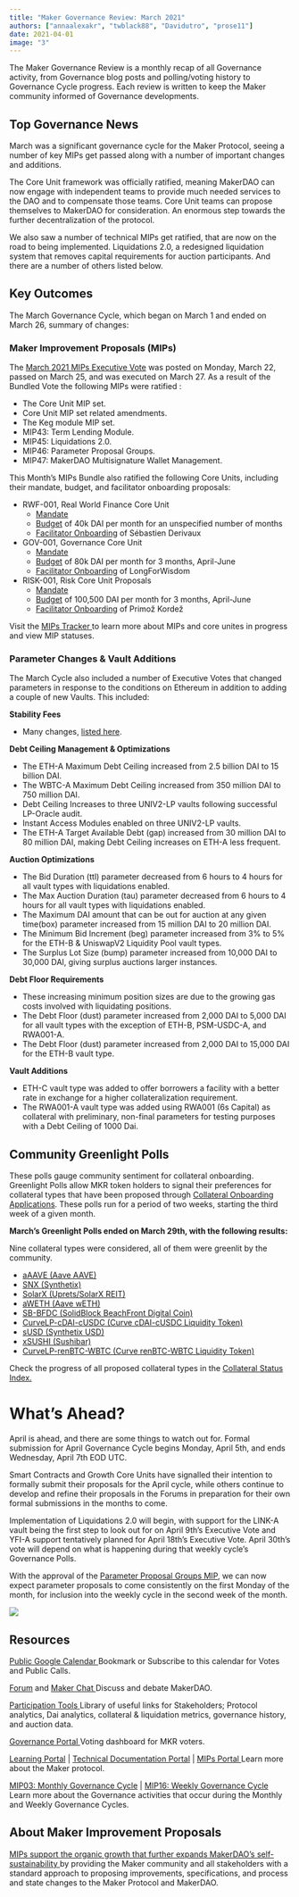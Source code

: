 ```yaml
---
title: "Maker Governance Review: March 2021"
authors: ["annaalexakr", "twblack88", "Davidutro", "prose11"]
date: 2021-04-01
image: "3"
---
```


The Maker Governance Review is a monthly recap of all Governance activity, from Governance blog posts and polling/voting history to Governance Cycle progress. Each review is written to keep the Maker community informed of Governance developments.

## Top Governance News

March was a significant governance cycle for the Maker Protocol, seeing a number of key MIPs get passed along with a number of important changes and additions.

The Core Unit framework was officially ratified, meaning MakerDAO can now engage with independent teams to provide much needed services to the DAO and to compensate those teams. Core Unit teams can propose themselves to MakerDAO for consideration. An enormous step towards the further decentralization of the protocol.

We also saw a number of technical MIPs get ratified, that are now on the road to being implemented. Liquidations 2.0, a redesigned liquidation system that removes capital requirements for auction participants. And there are a number of others listed below.

## Key Outcomes

The March Governance Cycle, which began on March 1 and ended on March 26, summary of changes:

### Maker Improvement Proposals (MIPs)

The [March 2021 MIPs Executive Vote](https://vote.makerdao.com/executive/approve-march-2021-governance-cycle-bundle?network=mainnet#proposal-detail) was posted on Monday, March 22, passed on March 25, and was executed on March 27. As a result of the Bundled Vote the following MIPs were ratified :

* The Core Unit MIP set.
* Core Unit MIP set related amendments.
* The Keg module MIP set.
* MIP43: Term Lending Module.
* MIP45: Liquidations 2.0.
* MIP46: Parameter Proposal Groups.
* MIP47: MakerDAO Multisignature Wallet Management.

This Month’s MIPs Bundle also ratified the following Core Units, including their mandate, budget, and facilitator onboarding proposals:

* RWF-001, Real World Finance Core Unit
  * [Mandate](https://github.com/makerdao/mips/blob/master/MIP39/MIP39c2-Subproposals/MIP39c2-SP1.md)
  * [Budget](https://github.com/makerdao/mips/blob/master/MIP40/MIP40c2-Subproposals/MIP40c2-SP1.md) of 40k DAI per month for an unspecified number of months
  * [Facilitator Onboarding](https://github.com/makerdao/mips/blob/master/MIP41/MIP41c4-Subproposals/MIP41c4-SP1.md) of Sébastien Derivaux
* GOV-001, Governance Core Unit
  * [Mandate](https://github.com/makerdao/mips/blob/master/MIP39/MIP39c2-Subproposals/MIP39c2-SP3.md)
  * [Budget](https://github.com/makerdao/mips/blob/master/MIP40/MIP40c2-Subproposals/MIP40c2-SP3.md) of 80k DAI per month for 3 months, April-June
  * [Facilitator Onboarding](https://github.com/makerdao/mips/blob/master/MIP41/MIP41c4-Subproposals/MIP41c4-SP3.md) of LongForWisdom
* RISK-001, Risk Core Unit Proposals
  * [Mandate](https://github.com/makerdao/mips/blob/master/MIP41/MIP41c4-Subproposals/MIP41c4-SP1.md)
  * [Budget](https://github.com/makerdao/mips/blob/master/MIP40/MIP40c2-Subproposals/MIP40c2-SP2.md) of 100,500 DAI per month for 3 months, April-June
  * [Facilitator Onboarding](https://github.com/makerdao/mips/blob/master/MIP41/MIP41c4-Subproposals/MIP41c4-SP2.md) of Primož Kordež

Visit the [MIPs Tracker ](https://www.notion.so/b6e7223840874da6937748228b73b213?v=9a2b165297be474788377dccef08b407)to learn more about MIPs and core unites in progress and view MIP statuses.

### Parameter Changes & Vault Additions

The March Cycle also included a number of Executive Votes that changed parameters in response to the conditions on Ethereum in addition to adding a couple of new Vaults. This included:

**Stability Fees**

* Many changes, [listed here](https://forum.makerdao.com/t/rates-changes-proposal-2-mar-2021/6812/1).

**Debt Ceiling Management & Optimizations**

* The ETH-A Maximum Debt Ceiling increased from 2.5 billion DAI to 15 billion DAI.
* The WBTC-A Maximum Debt Ceiling increased from 350 million DAI to 750 million DAI.
* Debt Ceiling Increases to three UNIV2-LP vaults following successful LP-Oracle audit.
* Instant Access Modules enabled on three UNIV2-LP vaults.
* The ETH-A Target Available Debt (gap) increased from 30 million DAI to 80 million DAI, making Debt Ceiling increases on ETH-A less frequent.

**Auction Optimizations**

* The Bid Duration (ttl) parameter decreased from 6 hours to 4 hours for all vault types with liquidations enabled.
* The Max Auction Duration (tau) parameter decreased from 6 hours to 4 hours for all vault types with liquidations enabled.
* The Maximum DAI amount that can be out for auction at any given time(box) parameter increased from 15 million DAI to 20 million DAI.
* The Minimum Bid Increment (beg) parameter increased from 3% to 5% for the ETH-B & UniswapV2 Liquidity Pool vault types.
* The Surplus Lot Size (bump) parameter increased from 10,000 DAI to 30,000 DAI, giving surplus auctions larger instances.

**Debt Floor Requirements**

* These increasing minimum position sizes are due to the growing gas costs involved with liquidating positions.
* The Debt Floor (dust) parameter increased from 2,000 DAI to 5,000 DAI for all vault types with the exception of ETH-B, PSM-USDC-A, and RWA001-A.
* The Debt Floor (dust) parameter increased from 2,000 DAI to 15,000 DAI for the ETH-B vault type.

**Vault Additions**

* ETH-C vault type was added to offer borrowers a facility with a better rate in exchange for a higher collateralization requirement.
* The RWA001-A vault type was added using RWA001 (6s Capital) as collateral with preliminary, non-final parameters for testing purposes with a Debt Ceiling of 1000 Dai.

## Community Greenlight Polls

These polls gauge community sentiment for collateral onboarding. Greenlight Polls allow MKR token holders to signal their preferences for collateral types that have been proposed through [Collateral Onboarding Applications](https://forum.makerdao.com/c/MIPs/co/17). These polls run for a period of two weeks, starting the third week of a given month.

**March’s Greenlight Polls ended on March 29th, with the following results:**

Nine collateral types were considered, all of them were greenlit by the community.

* [aAAVE (Aave AAVE)](https://vote.makerdao.com/polling/QmTrbBEV)
* [SNX (Synthetix)](https://vote.makerdao.com/polling/QmbageWV)
* [SolarX (Uprets/SolarX REIT) ](https://vote.makerdao.com/polling/QmeAHrDb)
* [aWETH (Aave wETH)](https://vote.makerdao.com/polling/QmVBGusc)
* [SB-BFDC (SolidBlock BeachFront Digital Coin)](https://vote.makerdao.com/polling/QmXsUuLA)
* [CurveLP-cDAI-cUSDC (Curve cDAI-cUSDC Liquidity Token)](https://vote.makerdao.com/polling/QmfX8Kmu)
* [sUSD (Synthetix USD)](https://vote.makerdao.com/polling/QmfA2gaW)
* [xSUSHI (Sushibar)](https://vote.makerdao.com/polling/Qmdkrgon)
* [CurveLP-renBTC-WBTC (Curve renBTC-WBTC Liquidity Token)](https://vote.makerdao.com/polling/QmbcueDJ)

Check the progress of all proposed collateral types in the [Collateral Status Index.](https://forum.makerdao.com/t/collateral-status-index/2231)

# What’s Ahead?

April is ahead, and there are some things to watch out for. Formal submission for April Governance Cycle begins Monday, April 5th, and ends Wednesday, April 7th EOD UTC.

Smart Contracts and Growth Core Units have signalled their intention to formally submit their proposals for the April cycle, while others continue to develop and refine their proposals in the Forums in preparation for their own formal submissions in the months to come.

Implementation of Liquidations 2.0 will begin, with support for the LINK-A vault being the first step to look out for on April 9th’s Executive Vote and YFI-A support tentatively planned for April 18th’s Executive Vote. April 30th’s vote will depend on what is happening during that weekly cycle’s Governance Polls.

With the approval of the [Parameter Proposal Groups MIP](https://github.com/makerdao/mips/blob/master/MIP46/MIP46.md#mip46-parameter-proposal-groups), we can now expect parameter proposals to come consistently on the first Monday of the month, for inclusion into the weekly cycle in the second week of the month.


![](https://i.imgur.com/LT39XoR.png)
## Resources

[Public Google Calendar
](https://calendar.google.com/calendar/u/0?cid=bWFrZXJkYW8uY29tXzNlZmhtMmdoaXBrc2VnbDAwOWt0bmlvbWRrQGdyb3VwLmNhbGVuZGFyLmdvb2dsZS5jb20)Bookmark or Subscribe to this calendar for Votes and Public Calls.

[Forum](https://forum.makerdao.com/) and [Maker Chat
](https://chat.makerdao.com/)Discuss and debate MakerDAO.

[Participation Tools
](https://community-development.makerdao.com/en/learn/governance/participate)Library of useful links for Stakeholders; Protocol analytics, Dai analytics, collateral & liquidation metrics, governance history, and auction data.

[Governance Portal
](https://makerdao.com/en/governance)Voting dashboard for MKR voters.

[Learning Portal](https://community-development.makerdao.com/en/learn/) | [Technical Documentation Portal](https://docs.makerdao.com/) | [MIPs Portal
](https://mips.makerdao.com/)Learn more about the Maker protocol.

[MIP03: Monthly Governance Cycle](https://github.com/makerdao/mips/blob/master/MIP3/mip3.md#mip3-governance-cycle) | [MIP16: Weekly Governance Cycle
](https://github.com/makerdao/mips/blob/master/MIP16/mip16.md#mip16-the-weekly-governance-cycle)Learn more about the Governance activities that occur during the Monthly and Weekly Governance Cycles.

## About Maker Improvement Proposals

[MIPs support the organic growth that further expands MakerDAO’s self-sustainability ](https://blog.makerdao.com/the-first-13-maker-improvement-proposals-to-further-decentralization-of-makerdao/)by providing the Maker community and all stakeholders with a standard approach to proposing improvements, specifications, and process and state changes to the Maker Protocol and MakerDAO.

